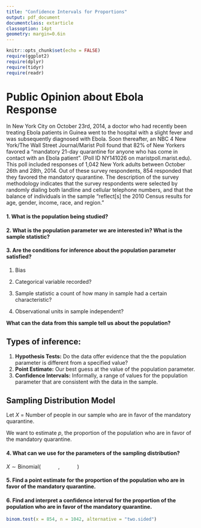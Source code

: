 ```yaml
---
title: "Confidence Intervals for Proportions"
output: pdf_document
documentclass: extarticle
classoption: 14pt
geometry: margin=0.6in
---
```


```r
knitr::opts_chunk$set(echo = FALSE)
require(ggplot2)
require(dplyr)
require(tidyr)
require(readr)
```

# Public Opinion about Ebola Response

In New York City on October 23rd, 2014, a doctor who had recently been treating Ebola patients in Guinea went to the hospital with a slight fever and was subsequently diagnosed with Ebola. Soon thereafter, an NBC 4 New York/The Wall Street Journal/Marist Poll found that 82% of New Yorkers favored a "mandatory 21-day quarantine for anyone who has come in contact with an Ebola patient". (Poll ID NY141026 on maristpoll.marist.edu). This poll included responses of 1,042 New York adults between October 26th and 28th, 2014.  Out of these survey respondents, 854 responded that they favored the mandatory quarantine.  The description of the survey methodology indicates that the survey respondents were selected by randomly dialing both landline and cellular telephone numbers, and that the balance of individuals in the sample "reflect[s] the 2010 Census results for age, gender, income, race, and region."

#### 1. What is the population being studied?

\vspace{1cm}

#### 2. What is the population parameter we are interested in?  What is the sample statistic?

\vspace{1.5cm}

#### 3. Are the conditions for inference about the population parameter satisfied?

1. Bias

\vspace{0.2cm}

2. Categorical variable recorded?

\vspace{0.2cm}

3. Sample statistic a count of how many in sample had a certain characteristic?

\vspace{0.2cm}

4. Observational units in sample independent?

\newpage

**What can the data from this sample tell us about the population?**

\includegraphics{pop-sample.png}

## Types of inference:

1. **Hypothesis Tests:** Do the data offer evidence that the the population parameter is different from a specified value?
2. **Point Estimate:** Our best guess at the value of the population parameter.
3. **Confidence Intervals:** Informally, a range of values for the population parameter that are consistent with the data in the sample.

## Sampling Distribution Model

Let $X$ = Number of people in our sample who are in favor of the mandatory quarantine.

We want to estimate $p$, the proportion of the population who are in favor of the mandatory quarantine.

#### 4. What can we use for the parameters of the sampling distribution?

$X \sim \text{Binomial}(\,\,\,\,\,\,\,\,\,\,\,\,\,\,\,\,\,\,\,\,, \,\,\,\,\,\,\,\,\,\,\,\,\,\,\,\,\,\,\,\,)$

\newpage

#### 5. Find a point estimate for the proportion of the population who are in favor of the mandatory quarantine.

\vspace{4cm}

#### 6. Find and interpret a confidence interval for the proportion of the population who are in favor of the mandatory quarantine.

```r
binom.test(x = 854, n = 1042, alternative = "two.sided")
```
